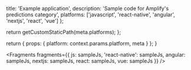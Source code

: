 
  title: 'Example application',
  description: 'Sample code for Amplify's predictions category',
  platforms: ['javascript', 'react-native', 'angular', 'nextjs', 'react', 'vue'] 
};

  return getCustomStaticPath(meta.platforms);
};

  return {
    props: {
      platform: context.params.platform,
      meta
    }
  };
}


<Fragments
  fragments={{
    js: sampleJs,
    'react-native': sampleJs,
    angular: sampleJs,
    nextjs: sampleJs,
    react: sampleJs,
    vue: sampleJs
  }}
/>
